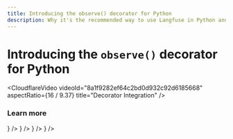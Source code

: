```yaml
---
title: Introducing the observe() decorator for Python
description: Why it's the recommended way to use Langfuse in Python and how to use it with other integrations
---
```


# Introducing the `observe()` decorator for Python

<CloudflareVideo
  videoId="8a1f9282ef64c2bd0d932c92d6185668"
  aspectRatio={16 / 9.37}
  title="Decorator Integration"
/>

### Learn more


<Cards num={2}>
  <Card
    title="Decorator docs"
    href="/docs/sdk/python/decorators"
    icon={<Book />}
  />
  <Card title="Blog post" href="/docs/sdk/python/decorators" icon={<Book />} />
  <Card
    title="Notebook demonstrating all features"
    href="/docs/sdk/python/example"
    icon={<FileCode />}
  />
  <Card
    title="Rap battle example notebook (video)"
    href="/guides/cookbook/example_decorator_openai_langchain"
    icon={<FileCode />}
  />
</Cards>
